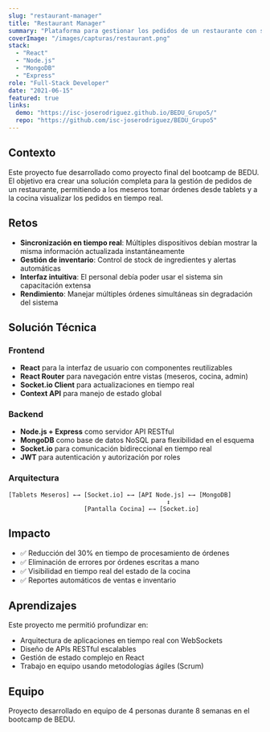 ---
slug: "restaurant-manager"
title: "Restaurant Manager"
summary: "Plataforma para gestionar los pedidos de un restaurante con sistema de inventario en tiempo real."
coverImage: "/images/capturas/restaurant.png"
stack:
  - "React"
  - "Node.js"
  - "MongoDB"
  - "Express"
role: "Full-Stack Developer"
date: "2021-06-15"
featured: true
links:
  demo: "https://isc-joserodriguez.github.io/BEDU_Grupo5/"
  repo: "https://github.com/isc-joserodriguez/BEDU_Grupo5"
---

## Contexto

Este proyecto fue desarrollado como proyecto final del bootcamp de BEDU. El objetivo era crear una solución completa para la gestión de pedidos de un restaurante, permitiendo a los meseros tomar órdenes desde tablets y a la cocina visualizar los pedidos en tiempo real.

## Retos

- **Sincronización en tiempo real**: Múltiples dispositivos debían mostrar la misma información actualizada instantáneamente
- **Gestión de inventario**: Control de stock de ingredientes y alertas automáticas
- **Interfaz intuitiva**: El personal debía poder usar el sistema sin capacitación extensa
- **Rendimiento**: Manejar múltiples órdenes simultáneas sin degradación del sistema

## Solución Técnica

### Frontend
- **React** para la interfaz de usuario con componentes reutilizables
- **React Router** para navegación entre vistas (meseros, cocina, admin)
- **Socket.io Client** para actualizaciones en tiempo real
- **Context API** para manejo de estado global

### Backend
- **Node.js + Express** como servidor API RESTful
- **MongoDB** como base de datos NoSQL para flexibilidad en el esquema
- **Socket.io** para comunicación bidireccional en tiempo real
- **JWT** para autenticación y autorización por roles

### Arquitectura
```
[Tablets Meseros] ←→ [Socket.io] ←→ [API Node.js] ←→ [MongoDB]
                                            ↕
                     [Pantalla Cocina] ←→ [Socket.io]
```

## Impacto

- ✅ Reducción del 30% en tiempo de procesamiento de órdenes
- ✅ Eliminación de errores por órdenes escritas a mano
- ✅ Visibilidad en tiempo real del estado de la cocina
- ✅ Reportes automáticos de ventas e inventario

## Aprendizajes

Este proyecto me permitió profundizar en:
- Arquitectura de aplicaciones en tiempo real con WebSockets
- Diseño de APIs RESTful escalables
- Gestión de estado complejo en React
- Trabajo en equipo usando metodologías ágiles (Scrum)

## Equipo

Proyecto desarrollado en equipo de 4 personas durante 8 semanas en el bootcamp de BEDU.

